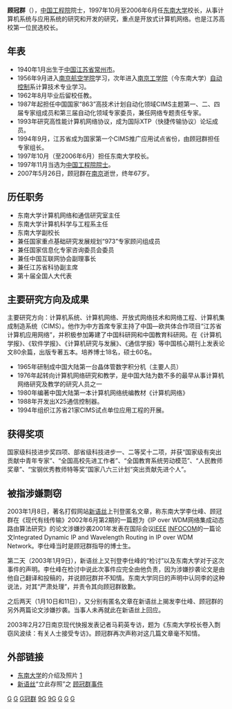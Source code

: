 {{Infobox_Person
| name = 顾冠群
|image= 
|box_width= 
|occupation= 學者
| period = 20世纪 
|birth_name= 
| sex = 男
| other_names = 
|birth_date= 1940年1月13日
|birth_place= {{ROC}}江苏省常州市
|death_date= 2007年5月26日
|death_place= {{PRC}}[[南京|南京]]
| nationality = {{PRC}}
| residence =
| party =
| religion =
| spouse =
| relatives =
|education= [[南京航空学院|南京航空学院]]<br>[[南京工学院|南京工学院]]自动控制系
| past = 南京工学院教師<br>高技术计划自动化领域专家组成员<br>国际XTP论坛成员<br>CIMS专家组长<br>东南大学校长<br>中国工程院院士兼任江苏省科协副主席<br>第十届全国人大代表
| work = 中国大陆第一台晶体管数字积分机<br>著有《计算机网络》一書<br>X25通信控制器
| award =国家级科技进步奖四项<br>部省级科技进步一、二等奖十二项 
}}
'''顾冠群'''（{{bd|1940年|1月13日|2007年|5月26日|catIdx=G}}），[[中国工程院|中国工程院]]院士，1997年10月至2006年6月任[[东南大学|东南大学]]校长，从事计算机系统与应用系统的研究和开发的研究，重点是开放式计算机网络。也是江苏高校第一位民选校长。

==年表==

* 1940年1月出生于[[中国|中国]][[江苏省|江苏省]][[常州市|常州市]]。
* 1956年9月进入[[南京航空学院|南京航空学院]]学习，次年进入[[南京工学院|南京工学院]]（今东南大学）[[自动控制|自动控制]]系计算技术专业学习。
* 1962年8月毕业后留校任教。
* 1987年起担任中国国家“863”高技术计划自动化领域CIMS主题第一、二、四届专家组成员和第三届自动化领域专家委员，兼任网络专题责任专家。
* 1993年研究高性能计算机网络协议，成为国际XTP（快捷传输协议）论坛成员。
* 1994年9月，江苏省成为国家第一个CIMS推广应用试点省份，由顾冠群担任专家组长。
* 1997年10月（至2006年6月）担任东南大学校长。
* 1997年11月当选为[[中国工程院|中国工程院]][[院士|院士]]。
* 2007年5月26日，顾冠群在[[南京|南京]]逝世，终年67岁。

==历任职务==
* 东南大学计算机网络和通信研究室主任
* 东南大学计算机科学与工程系主任
* 东南大学副校长
* 兼任国家重点基础研究发展规划“973”专家顾问组成员
* 兼任国家信息化专家咨询委员会委员
* 兼任中国互联网协会副理事长
* 兼任江苏省科协副主席
* 第十届全国人大代表

==主要研究方向及成果==

主要研究方向：计算机系统、计算机网络、开放式网络技术和网络工程、计算机集成制造系统（CIMS）。他作为中方首席专家主持了中国—欧共体合作项目“江苏省计算机应用网络”，并积极参加筹建了中国科研网和中国教育科研网。在《计算机学报》、《软件学报》、《计算机研究与发展》、《通信学报》等中国核心期刊上发表论文80余篇，出版专著五本。培养博士18名，硕士60名。

* 1965年研制成中国大陆第一台晶体管数字积分机（主要人员）
* 1976年起转向计算机网络研究和教学，是中国大陆为数不多的最早从事计算机网络研究及教学的研究人员之一
* 1980年编著中国大陆第一本计算机网络统编教材《计算机网络》
* 1988年开发出X25通信控制器。
* 1994年组织江苏省21家CIMS试点单位应用工程的开展。

==获得奖项==

国家级科技进步奖四项、部省级科技进步一、二等奖十二项，并获“国家级有突出贡献中青年专家”、“全国高校先进工作者”、“全国教育系统劳动模范”、“人民教师奖章”、“宝钢优秀教师特等奖”国家八六三计划“突出贡献先进个人”。

== 被指涉嫌剽窃 ==

2003年1月8日，著名打假网站[[新语丝|新语丝]]上刊登匿名文章，称东南大学李仕峰、顾冠群在《现代有线传输》2002年6月第2期的一篇题为《IP over WDM网络集成动态路由算法研究》的论文涉嫌抄袭2001年发表在国际会议[[IEEE|IEEE]] [[INFOCOM|INFOCOM]]的一篇论文Integrated Dynamic IP and Wavelength Routing in IP over WDM Network。李仕峰当时是顾冠群指导的博士生。

第二天（2003年1月9日），新语丝上又刊登李仕峰的“检讨”以及东南大学对于这次事件的声明。李仕峰在检讨中说此次事件应完全由他负责，因为涉嫌抄袭论文是由他自己翻译和投稿的，并说顾冠群并不知情。东南大学同日的声明中认同李的这种说法，对其“严肃处理”，并责令其向顾冠群致歉。

之后两天（1月10日和11日），又分别有匿名文章在新语丝上揭发李仕峰、顾冠群的另外两篇论文涉嫌抄袭。当事人未再就此在新语丝上回应。

2003年2月27日南京现代快报发表记者马莉英专访，题为《东南大学校长卷入剽窃风波续：有关人士接受专访》。顾冠群再次声称对这几篇文章毫不知情。

== 外部链接 ==
* [[东南大学|东南大学]]的介绍及照片 [https://web.archive.org/web/20080512200418/http://www.seu.edu.cn/~zzb/seu24r.htm]
* [[新语丝|新语丝]]“立此存照”之 [http://www.xys.org/dajia/guguanqun.html 顾冠群事件]

{{中国工程院信息与电子工程学部院士}}

[[Category:中国工程院信息与电子工程学部院士|G]]
[[Category:中国计算机科学家|G]]
[[Category:顾姓|G冠群]]
[[Category:东南大学校友|9G]]
[[Category:东南大学教师|9G]]
[[Category:东南大学教授|G]]
[[Category:东南大学校长|G]]
[[Category:南京航空航天大学校友|G]]
